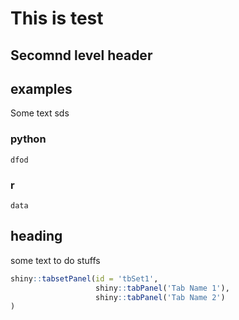# This is test

## Secomnd level header

## examples {.tabset .tabset-fade}

Some text sds

### python
```
dfod
```

### r
```
data
```

## heading
some text to do stuffs

```r

shiny::tabsetPanel(id = 'tbSet1',
                   shiny::tabPanel('Tab Name 1'),
                   shiny::tabPanel('Tab Name 2')
)

```